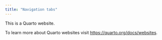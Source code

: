 ```yaml
---
title: "Navigation tabs"
---
```


This is a Quarto website.

To learn more about Quarto websites visit <https://quarto.org/docs/websites>.
